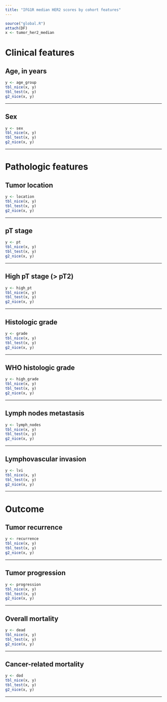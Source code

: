 ```yaml
---
title: "IFG1R median HER2 scores by cohort features"
---
```


```r
source("global.R")
attach(DF)
x <- tumor_her2_median
```

# **Clinical features**
## Age, in years
```r
y <- age_group
tbl_nice(x, y)
tbl_test(x, y)
g2_nice(x, y)
```

***

## Sex
```r
y <- sex
tbl_nice(x, y)
tbl_test(x, y)
g2_nice(x, y)
```

***

# **Pathologic features**
## Tumor location
```r
y <- location
tbl_nice(x, y)
tbl_test(x, y)
g2_nice(x, y)
```

***

## pT stage
```r
y <- pt
tbl_nice(x, y)
tbl_test(x, y)
g2_nice(x, y)
```

***

## High pT stage (> pT2)
```r
y <- high_pt
tbl_nice(x, y)
tbl_test(x, y)
g2_nice(x, y)
```

***

## Histologic grade
```r
y <- grade
tbl_nice(x, y)
tbl_test(x, y)
g2_nice(x, y)
```

***

## WHO histologic grade
```r
y <- high_grade
tbl_nice(x, y)
tbl_test(x, y)
g2_nice(x, y)
```

***

## Lymph nodes metastasis
```r
y <- lymph_nodes
tbl_nice(x, y)
tbl_test(x, y)
g2_nice(x, y)
```

***

## Lymphovascular invasion
```r
y <- lvi
tbl_nice(x, y)
tbl_test(x, y)
g2_nice(x, y)
```

***

# **Outcome**
## Tumor recurrence
```r
y <- recurrence
tbl_nice(x, y)
tbl_test(x, y)
g2_nice(x, y)
```

***

## Tumor progression
```r
y <- progression
tbl_nice(x, y)
tbl_test(x, y)
g2_nice(x, y)
```

***

## Overall mortality
```r
y <- dead
tbl_nice(x, y)
tbl_test(x, y)
g2_nice(x, y)
```

***

## Cancer-related mortality
```r
y <- dod
tbl_nice(x, y)
tbl_test(x, y)
g2_nice(x, y)
```

***
